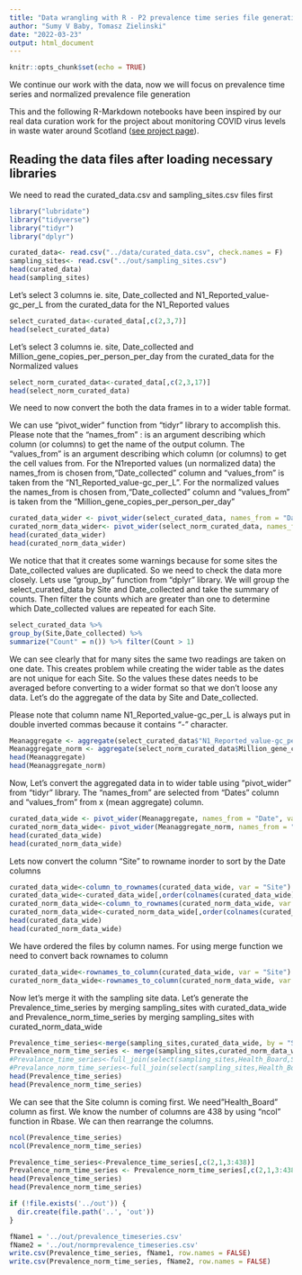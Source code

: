 ```yaml
---
title: "Data wrangling with R - P2 prevalence time series file generation"
author: "Sumy V Baby, Tomasz Zielinski"
date: "2022-03-23"
output: html_document
---
```


```r
knitr::opts_chunk$set(echo = TRUE)
```

We continue our work with the data, now we will focus on prevalence time series and normalized prevalence file generation

This and the following R-Markdown notebooks have been inspired by our real data curation work for the project about monitoring COVID virus levels in waste water around Scotland ([see project page](https://biordm.github.io/COVID-Wastewater-Scotland/)).


## Reading the data files after loading necessary libraries

We need to read the curated_data.csv and sampling_sites.csv files first

```r
library("lubridate")
library("tidyverse")
library("tidyr")
library("dplyr")

curated_data<- read.csv("../data/curated_data.csv", check.names = F)
sampling_sites<- read.csv("../out/sampling_sites.csv")
head(curated_data)
head(sampling_sites)
```

Let's select 3 columns ie. site, Date_collected and N1_Reported_value-gc_per_L from the curated_data for the N1_Reported values

```r
select_curated_data<-curated_data[,c(2,3,7)]
head(select_curated_data)
```
Let's select 3 columns ie. site, Date_collected and Million_gene_copies_per_person_per_day from the curated_data for the Normalized values

```r
select_norm_curated_data<-curated_data[,c(2,3,17)]
head(select_norm_curated_data)
```

We need to now convert the both the data frames in to a wider table format.

We can use "pivot_wider" function from "tidyr" library to accomplish this. Please note that the "names_from" : is  an argument describing which column (or columns) to get the name of the output column. The "values_from"  is an argument describing which column (or columns) to get the cell values from. For the N1reported values (un normalized data) the names_from is chosen from,"Date_collected" column and "values_from" is taken from the "N1_Reported_value-gc_per_L". For the normalized values the names_from is chosen from,"Date_collected" column and "values_from" is taken from the "Million_gene_copies_per_person_per_day"

```r
curated_data_wider <- pivot_wider(select_curated_data, names_from = "Date_collected", values_from = "N1_Reported_value-gc_per_L" )
curated_norm_data_wider<- pivot_wider(select_norm_curated_data, names_from = "Date_collected", values_from = "Million_gene_copies_per_person_per_day" )
head(curated_data_wider)
head(curated_norm_data_wider)
```
We notice that that it creates some warnings because for some sites the Date_collected values are duplicated. So we need to check the data more closely. Lets use "group_by" function from "dplyr" library. We will group the select_curated_data by Site and Date_collected and take the summary of counts. Then filter the counts which are greater than one to determine which Date_collected values are repeated for each Site.

```r
select_curated_data %>% 
group_by(Site,Date_collected) %>% 
summarize("Count" = n()) %>% filter(Count > 1)    
```

We can see clearly that for many sites the same two readings are taken on one date. This creates problem while creating the wider table as the dates are not unique for each Site. So the values these dates needs to be averaged before converting to a wider format so that we don't loose any data. Let's do the aggregate of the data by Site and Date_collected.

Please note that column name N1_Reported_value-gc_per_L is always put in double inverted commas because it contains "-" character.

```r
Meanaggregate <- aggregate(select_curated_data$"N1_Reported_value-gc_per_L", by=list(Site=select_curated_data$Site, Date= select_curated_data$Date_collected), FUN=mean, na.rm=TRUE)
Meanaggregate_norm <- aggregate(select_norm_curated_data$Million_gene_copies_per_person_per_day, by=list(Site=select_norm_curated_data$Site, Date= select_norm_curated_data$Date_collected), FUN=mean, na.rm=TRUE)
head(Meanaggregate)
head(Meanaggregate_norm)
```
Now, Let's convert the aggregated data in to wider table using "pivot_wider" from "tidyr" library. The "names_from" are selected from "Dates" column and "values_from" from x (mean aggregate) column. 

```r
curated_data_wide <- pivot_wider(Meanaggregate, names_from = "Date", values_from = x )
curated_norm_data_wide<- pivot_wider(Meanaggregate_norm, names_from = "Date", values_from = x)
head(curated_data_wide)
head(curated_norm_data_wide)
```

Lets now convert the column "Site" to rowname inorder to sort by the Date columns

```r
curated_data_wide<-column_to_rownames(curated_data_wide, var = "Site") 
curated_data_wide<-curated_data_wide[,order(colnames(curated_data_wide))]
curated_norm_data_wide<-column_to_rownames(curated_norm_data_wide, var = "Site") 
curated_norm_data_wide<-curated_norm_data_wide[,order(colnames(curated_norm_data_wide))]
head(curated_data_wide)
head(curated_norm_data_wide)
```

We have ordered the files by column names. For using merge function we need to convert back rownames to column

```r
curated_data_wide<-rownames_to_column(curated_data_wide, var = "Site") 
curated_norm_data_wide<-rownames_to_column(curated_norm_data_wide, var = "Site") 
```

Now let's merge it with the sampling site data. Let's generate the Prevalence_time_series by merging sampling_sites with curated_data_wide and Prevalence_norm_time_series by merging sampling_sites with curated_norm_data_wide

```r
Prevalence_time_series<-merge(sampling_sites,curated_data_wide, by = "Site")
Prevalence_norm_time_series <- merge(sampling_sites,curated_norm_data_wide, by = "Site")
#Prevalance_time_series<-full_join(select(sampling_sites,Health_Board,Site,Latitude_dd,Longitude_dd,Population,Population_Band),curated_data_wider, by = "Site")
#Prevalance_norm_time_series<-full_join(select(sampling_sites,Health_Board,Site,Latitude_dd,Longitude_dd,Population,Population_Band),curated_norm_data_wider, by = "Site")
head(Prevalence_time_series)
head(Prevalence_norm_time_series)
```
We can see that the Site column is coming first. We need"Health_Board" column as first. We know the number of columns are 438 by using "ncol" function in Rbase. We can then rearrange the columns.

```r
ncol(Prevalence_time_series)
ncol(Prevalence_norm_time_series)

Prevalence_time_series<-Prevalence_time_series[,c(2,1,3:438)]
Prevalence_norm_time_series <- Prevalence_norm_time_series[,c(2,1,3:438)] 
head(Prevalence_time_series)
head(Prevalence_norm_time_series)
```


```r
if (!file.exists('../out')) {
  dir.create(file.path('..', 'out'))  
}

fName1 = '../out/prevalence_timeseries.csv'
fName2 = '../out/normprevalence_timeseries.csv'
write.csv(Prevalence_time_series, fName1, row.names = FALSE)
write.csv(Prevalence_norm_time_series, fName2, row.names = FALSE)
```

